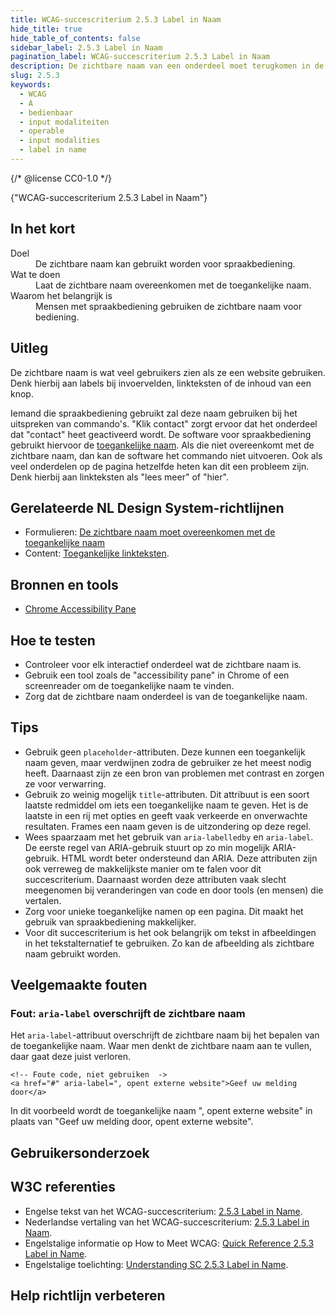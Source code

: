 ```yaml
---
title: WCAG-succescriterium 2.5.3 Label in Naam
hide_title: true
hide_table_of_contents: false
sidebar_label: 2.5.3 Label in Naam
pagination_label: WCAG-succescriterium 2.5.3 Label in Naam
description: De zichtbare naam van een onderdeel moet terugkomen in de toegankelijke naam.
slug: 2.5.3
keywords:
  - WCAG
  - A
  - bedienbaar
  - input modaliteiten
  - operable
  - input modalities
  - label in name
---
```


{/* @license CC0-1.0 */}


<WcagHeadingGroup level={1} conformanceLevel="Niveau A">
  {"WCAG-succescriterium 2.5.3 Label in Naam"}
</WcagHeadingGroup>

## In het kort

<dl>
  <div class="dl__item">
    <dt class="dl__term">Doel</dt>
    <dd class="dl__definition">De zichtbare naam kan gebruikt worden voor spraakbediening.</dd>
  </div>
  <div class="dl__item">
    <dt class="dl__term">Wat te doen</dt>
    <dd class="dl__definition">Laat de zichtbare naam overeenkomen met de toegankelijke naam.</dd>
  </div>
  <div class="dl__item">
    <dt class="dl__term">Waarom het belangrijk is</dt>
    <dd class="dl__definition">Mensen met spraakbediening gebruiken de zichtbare naam voor bediening.</dd>
  </div>
</dl>

## Uitleg

<Summary />

De zichtbare naam is wat veel gebruikers zien als ze een website gebruiken. Denk hierbij aan labels bij invoervelden, linkteksten of de inhoud van een knop.

Iemand die spraakbediening gebruikt zal deze naam gebruiken bij het uitspreken van commando's. "Klik contact" zorgt ervoor dat het onderdeel dat "contact" heet geactiveerd wordt.
De software voor spraakbediening gebruikt hiervoor de [toegankelijke naam](/woordenlijst/#toegankelijke-naam). Als die niet overeenkomt met de zichtbare naam, dan kan de software het commando niet uitvoeren.
Ook als veel onderdelen op de pagina hetzelfde heten kan dit een probleem zijn. Denk hierbij aan linkteksten als "lees meer" of "hier".

## Gerelateerde NL Design System-richtlijnen

- Formulieren: [De zichtbare naam moet overeenkomen met de toegankelijke naam](https://nldesignsystem.nl/richtlijnen/formulieren/labels/zichtbare-naam)
- Content: [Toegankelijke linkteksten](/richtlijnen/content/tekstopmaak/linkteksten).

## Bronnen en tools

- [Chrome Accessibility Pane](https://developer.chrome.com/docs/devtools/accessibility/reference)

## Hoe te testen

- Controleer voor elk interactief onderdeel wat de zichtbare naam is.
- Gebruik een tool zoals de "accessibility pane" in Chrome of een screenreader om de toegankelijke naam te vinden.
- Zorg dat de zichtbare naam onderdeel is van de toegankelijke naam.

## Tips

- Gebruik geen `placeholder`-attributen. Deze kunnen een toegankelijk naam geven, maar verdwijnen zodra de gebruiker ze het meest nodig heeft. Daarnaast zijn ze een bron van problemen met contrast en zorgen ze voor verwarring.
- Gebruik zo weinig mogelijk `title`-attributen. Dit attribuut is een soort laatste redmiddel om iets een toegankelijke naam te geven. Het is de laatste in een rij met opties en geeft vaak verkeerde en onverwachte resultaten. Frames een naam geven is de uitzondering op deze regel.
- Wees spaarzaam met het gebruik van `aria-labelledby` en `aria-label`. De eerste regel van ARIA-gebruik stuurt op zo min mogelijk ARIA-gebruik. HTML wordt beter ondersteund dan ARIA. Deze attributen zijn ook verreweg de makkelijkste manier om te falen voor dit succescriterium. Daarnaast worden deze attributen vaak slecht meegenomen bij veranderingen van code en door tools (en mensen) die vertalen.
- Zorg voor unieke toegankelijke namen op een pagina. Dit maakt het gebruik van spraakbediening makkelijker.
- Voor dit succescriterium is het ook belangrijk om tekst in afbeeldingen in het tekstalternatief te gebruiken. Zo kan de afbeelding als zichtbare naam gebruikt worden.

## Veelgemaakte fouten

### Fout: `aria-label` overschrijft de zichtbare naam

Het `aria-label`-attribuut overschrijft de zichtbare naam bij het bepalen van de toegankelijke naam. Waar men denkt de zichtbare naam aan te vullen, daar gaat deze juist verloren.

```
<!-- Foute code, niet gebruiken  ->
<a href="#" aria-label=", opent externe website">Geef uw melding door</a>
```

In dit voorbeeld wordt de toegankelijke naam ", opent externe website" in plaats van "Geef uw melding door, opent externe website".

## Gebruikersonderzoek

<CTAGebruikersonderzoek />

## W3C referenties

- Engelse tekst van het WCAG-succescriterium: [<span lang="en">2.5.3 Label in Name</span>](https://www.w3.org/TR/WCAG22/#label-in-name).
- Nederlandse vertaling van het WCAG-succescriterium: [2.5.3 Label in Naam](https://www.w3.org/Translations/WCAG22-nl/#label-in-name).
- Engelstalige informatie op <span lang="en">How to Meet WCAG</span>: [<span lang="en">Quick Reference 2.5.3 Label in Name</span>](https://www.w3.org/WAI/WCAG22/quickref/#label-in-name).
- Engelstalige toelichting: [<span lang="en">Understanding SC 2.5.3 Label in Name</span>](https://www.w3.org/WAI/WCAG22/Understanding/label-in-name.html).

<SpotlightSection type="info">
  <Markdown omitH1 headinglevel={3}>
    <Disclaimer />
  </Markdown>
</SpotlightSection>

## Help richtlijn verbeteren

<Markdown omitH1 headinglevel={3}>
  <WCAGFooterInfo />
</Markdown>
